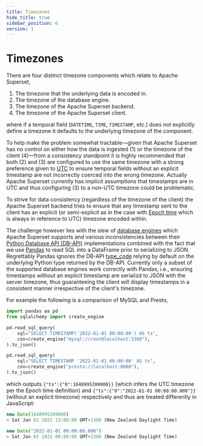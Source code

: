 ```yaml
---
title: Timezones
hide_title: true
sidebar_position: 6
version: 1
---
```


# Timezones

There are four distinct timezone components which relate to Apache Superset,

1. The timezone that the underlying data is encoded in.
2. The timezone of the database engine.
3. The timezone of the Apache Superset backend.
4. The timezone of the Apache Superset client.

where if a temporal field (`DATETIME`, `TIME`, `TIMESTAMP`, etc.) does not explicitly define a timezone it defaults to the underlying timezone of the component.

To help make the problem somewhat tractable—given that Apache Superset has no control on either how the data is ingested (1) or the timezone of the client (4)—from a consistency standpoint it is highly recommended that both (2) and (3) are configured to use the same timezone with a strong preference given to [UTC](https://en.wikipedia.org/wiki/Coordinated_Universal_Time) to ensure temporal fields without an explicit timestamp are not incorrectly coerced into the wrong timezone. Actually Apache Superset currently has implicit assumptions that timestamps are in UTC and thus configuring (3) to a non-UTC timezone could be problematic.

To strive for data consistency (regardless of the timezone of the client) the Apache Superset backend tries to ensure that any timestamp sent to the client has an explicit (or semi-explicit as in the case with [Epoch time](https://en.wikipedia.org/wiki/Unix_time) which is always in reference to UTC) timezone encoded within.

The challenge however lies with the slew of [database engines](/docs/configuration/databases#installing-drivers-in-docker-images) which Apache Superset supports and various inconsistencies between their [Python Database API (DB-API)](https://www.python.org/dev/peps/pep-0249/) implementations combined with the fact that we use [Pandas](https://pandas.pydata.org/) to read SQL into a DataFrame prior to serializing to JSON. Regrettably Pandas ignores the DB-API [type_code](https://www.python.org/dev/peps/pep-0249/#type-objects) relying by default on the underlying Python type returned by the DB-API. Currently only a subset of the supported database engines work correctly with Pandas, i.e., ensuring timestamps without an explicit timestamp are serializd to JSON with the server timezone, thus guaranteeing the client will display timestamps in a consistent manner irrespective of the client's timezone.

For example the following is a comparison of MySQL and Presto,

```python
import pandas as pd
from sqlalchemy import create_engine

pd.read_sql_query(
    sql="SELECT TIMESTAMP('2022-01-01 00:00:00') AS ts",
    con=create_engine("mysql://root@localhost:3360"),
).to_json()

pd.read_sql_query(
    sql="SELECT TIMESTAMP '2022-01-01 00:00:00' AS ts",
    con=create_engine("presto://localhost:8080"),
).to_json()
```

which outputs `{"ts":{"0":1640995200000}}` (which infers the UTC timezone per the Epoch time definition) and `{"ts":{"0":"2022-01-01 00:00:00.000"}}` (without an explicit timezone) respectively and thus are treated differently in JavaScript:

```js
new Date(1640995200000)
> Sat Jan 01 2022 13:00:00 GMT+1300 (New Zealand Daylight Time)

new Date("2022-01-01 00:00:00.000")
> Sat Jan 01 2022 00:00:00 GMT+1300 (New Zealand Daylight Time)
```
